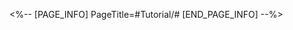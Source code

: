 <%-- [PAGE_INFO]
PageTitle=#Tutorial/#
[END_PAGE_INFO] --%>
{{Tutorial
|sort      = 3110901
|title     = 
|subtitle  = 
|type      = 
|about     = 
|image1    = Tutorial  1.png{{subst:void|<!--$UPLOAD:<<SpriteOutput/TutorialPic/TutorialPage_800101.png>-<Tutorial  1.png>>}}
|text1     = 
}}